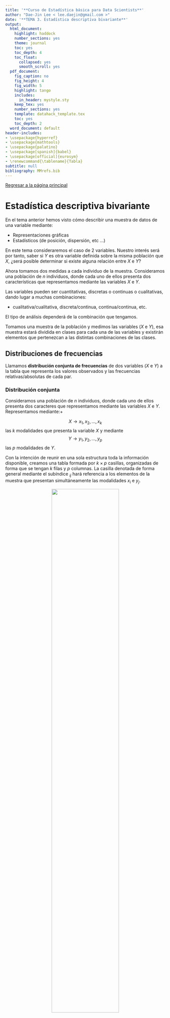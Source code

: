 ```yaml
---
title: '**Curso de Estadística básica para Data Scientists**'
author: "Dae-Jin Lee < lee.daejin@gmail.com >"
date: '**TEMA 3. Estadística descriptiva bivariante**'
output:
  html_document:
    highlight: haddock
    number_sections: yes
    theme: journal
    toc: yes
    toc_depth: 4
    toc_float:
      collapsed: yes
      smooth_scroll: yes
  pdf_document:
    fig_caption: no
    fig_height: 4
    fig_width: 5
    highlight: tango
    includes:
      in_header: mystyle.sty
    keep_tex: yes
    number_sections: yes
    template: datahack_template.tex
    toc: yes
    toc_depth: 2
  word_document: default
header-includes:
- \usepackage{hyperref}
- \usepackage{mathtools}
- \usepackage{palatino}
- \usepackage[spanish]{babel}
- \usepackage[official]{eurosym}
- \renewcommand{\tablename}{Tabla}
subtitle: null
bibliography: MMrefs.bib
---
```


\newpage

[Regresar a la página principal](https://idaejin.github.io/datahack/)

#	Estadística descriptiva bivariante

En el tema anterior hemos visto cómo describir una muestra de datos de una variable mediante:

 + Representaciones gráficas 
 + Estadísticos (de posición, dispersión, etc ...)
 

En este tema consideraremos el caso de 2 variables. Nuestro interés será por tanto, saber si $Y$ es otra variable definida sobre la misma población que $X$, ¿será posible determinar si existe alguna relación entre $X$ e $Y$?

Ahora tomamos dos medidas a cada individuo de la muestra. Consideramos una población de $n$ individuos, donde cada uno de ellos presenta dos características que representamos mediante las variables $X$ e $Y$. 

Las variables pueden ser cuantitativas, discretas o continuas o cualitativas, dando lugar a muchas combinaciones:

  + cualitativa/cualitativa, discreta/continua, continua/continua, etc.

El tipo de análisis dependerá de la combinación que tengamos.

Tomamos una muestra de la población y medimos las variables ($X$ e $Y$), esa muestra estará dividida en clases para cada una de las variables y existirán elementos que pertenezcan a las distintas combinaciones de las clases.




##	Distribuciones de frecuencias 

Llamamos **distribución conjunta de frecuencias** de dos variables ($X$ e $Y$) a la tabla que representa los valores observados y las frecuencias relativas/absolutas de cada par.


###	Distribución conjunta

Consideramos una población de $n$ individuos, donde cada uno de ellos presenta dos caracteres que representamos mediante las variables
$X$ e $Y$. Representamos mediante:+

$$
X \rightarrow x_1,x_2,...,x_k
$$
las $k$ modalidades que presenta la variable $X$ y mediante
$$
Y \rightarrow y_1,y_2,...,y_p
$$
las $p$ modalidades de $Y$.


Con la intención de reunir en una sola estructura toda la información disponible, creamos una tabla formada por $k\times p$ casillas, organizadas de forma que se tengan $k$ filas y $p$ columnas. La casilla denotada de forma general mediante el subíndice $_{ij}$ hará referencia a los elementos de la muestra que presentan simultáneamente las modalidades $x_i$ e $y_j$.

<center>![](pics/frectab2abs.png){width=65%}</center>


De este modo, para $i=1,...,k$,y para $j=1,...,p$,se tiene que $n_{ij}$ $ij$ es el número de individuos o frecuencia absoluta, que presentan a la vez las modalidades $x_i$ e $y_j$.


El número de individuos que presentan la modalidad $x_i$, es lo que llamamos frecuencia absoluta marginal de $x_i$ y se representa como
$n_{i\cdot}$, donde

$$
    n_{i\cdot} = n_{i1}+n_{i2} + ... + n_{ip} = \sum_{j=1}^{p} n_{ij}
$$

El símbolo $\cdot$ en $n_{i\cdot}$ simboliza que estamos considerando los elementos de $x_i$ independientemente de los valores de $Y$. De forma análoga, se define la frecuencia absoluta marginal de la modalidad $y_j$ como:
$$
    n_{\cdot j} = n_{1j}+n_{2j} + ... + n_{kj} = \sum_{i=1}^{k} n_{ij}
$$

**Propiedad**

$$
    n_{\cdot\cdot} = \sum_{i=1}^{k}\sum_{j=1}^{p} n_{ij}  = n
$$

### Distibución marginal

A la proporción de elementos (tanto por uno) que presentan simultáneamente las modalidades $x_i$ e $y_j$ la llamamos frecuencia relativa
$f_{ij}$

$$
    f_{ij} = \frac{n_{ij}}{n}
$$
siendo las frecuencias relativas marginales:

$$
      f_{i\cdot} = \sum_{j=1}^{p}f_{ij}\frac{n_{i\cdot}}{n}
$$
$$
      f_{\cdot j} = \sum_{i=1}^{k}f_{ij}\frac{n_{\cdot j}}{n}
$$

![Tabla de frecuencias relativa bivariante](pics/frectab2rel.png#center){width=65%}


**Propiedad**

$$
    f_{\cdot\cdot} = \sum_{i=1}^{k}\sum_{j=1}^{p} f_{ij} = 1
$$


###	Distribución condicionada

De todos los elementos de la población, $n$, podemos estar interesados, en un momento dado, en un conjunto más pequeño que está formado por aquellos elementos que han presentado la modalidad $y_j$,par aalgún $j=1,...,p$ .El número de elementos de este conjunto sabemos que es $n_{\cdot j}$. La variable $X$ definida sobre este conjunto se denomina variable condicionada y se suele denotar mediante $X|y_j$ o bien $X|Y=y_j$. 

La distribución de frecuencias absolutas de esta nueva variable es exactamente la columna $j$ de la tabla. Por tanto sus frecuencias relativas, que denominaremos frecuencias relativas condicionadas son

$$
    f_j^{i} = \frac{n_{ij}}{n_{\cdot j}} \mbox{ para todo $i= 1,...,k$}
$$

Del mismo modo, la variable condicionada $Y|x_i$ cuya distribución de frecuencias relativas condicionadas es:
$$
    f_i^{j} = \frac{n_{ij}}{n_{i\cdot}} \mbox{ para todo $j= 1,...,p$}
$$






##	Representaciones gráficas

Dependerá del tipo de variables con las que estemos trabajando y de si están agrupadas o no.

  *  Cualitativas , Cuantitativas discretas: 
  *  Cuantitativas continuas: 
  
  
### Diagramas de barras en 3 dimensiones para datos agrupados
  
  **Ejemplo (continua/continua), en datos agrupados:** A continuación se muestran los datos recogidos de medir la longitud (X en mm) y el peso (Y en gr) de una muestra de 117 tornillos producidos por una máquina.
  
  ![Longitud y peso de 117 tornillos](pics/tab2x2.png#center){width=85%}
  
```r
library(plot3D)
 tornillos <- matrix(c(4,0,0,0,
                       14,60,2,0,
                       0,20,16,1),ncol=4,byrow=TRUE)
 colnames(tornillos) <- c("40-60","60-80","80-100","100-120")
 rownames(tornillos) <- c("140-160","160-180","180-200")
 tornillos <- as.table(tornillos)
 #tornillos
 VV = tornillos

 hist3D(z = VV, scale = FALSE, expand = 0.01, bty = "g", phi = 20,col = "#0072B2", border = "black", shade = 0.2, ltheta = 90,space = 0.3, ticktype = "simple", d = 2, zlab="Frequencies", xlab="Longitud", ylab="Peso")
```

  
  

### Diagrama de dispersión

La representación gráfica más útil para mostrar el tipo de relación entre dos variables continuas sin agrupar es el diagrama de dispersión, que representa cada par de puntos $(x_i,y_i)$, $i=1,...n$, en un plano cartesiano.

Supongamos que tenemos las 117 mediciones de los tornillos sin agrupar. La siguiente figura muestra un gráfico de dispersión, que nos permite intuir la relación entre el Peso y la Longitud.


```r
set.seed(123)
Peso <- runif(100,40,120)
Long <- runif(100,140,200)
Long <- 110+.15*Peso + rnorm(100,0,2)
plot(Long,Peso,ylab="Peso en gr", xlab="Longitud en mm",pch=19,col="blue")
```


```r
set.seed(1)
x <- runif(100,40,120)
y <- runif(100,85,120)
par(mfrow=c(2,2))
plot(x,110+.23*x + rnorm(100,0,2),ylab="y", xlab="x",pch=19,col="blue", main="Relación lineal positiva")
plot(x,110-.15*x + rnorm(100,0,2),ylab="y", xlab="x",pch=19,col="blue", main="Relación lineal negativa")
plot(x,y,ylab="y", xlab="y",pch=19,col="blue", main="No hay relación")
x= rnorm(100)
plot(x,(x^2)+rnorm(100,1),ylab="y", xlab="x",pch=19,col="blue", main="Relación no-lineal")
```


##	Medidas de dependencia lineal

Las dos medidas más utilizadas para cuantificar el grado y el sentido de la dependencia lineal son: la covarianza y la correlación.


###	Covarianza

Nos indica si la relación entre las variables es positiva o negativa Su magnitud depende de las unidades

Cuando los datos están agrupados en forma de tabla:

$$
    S_{xy} = \sum_i \sum_j f_{ij}(x_i-\bar{x})(y_i-\bar{y}) = \sum_i \sum_j f_{ij}x_i y_j - \bar{x}\bar{y}
$$

*Ejercicio:* Supongamos la siguiente tabla donde `X=Nº de hermanos` e `Y=Nº de suspensos`

```r
tab <- matrix(c(4,5,2,1,
                2,5,4,2,
                3,5,3,3,
                2,4,4,1), byrow=TRUE,ncol=4)
colnames(tab) <- c("0","1","2","3")
rownames(tab) <- c("0","1","2","3")
tab <- as.table(tab)
```


https://www.youtube.com/watch?v=zWXwwFJwCZE

![](pics/XY1.png#center){width=42.5%}

Cálculo de marginales

![](pics/XY2.png#center){width=45%}

Cálculo de medias marginales

![](pics/XY3.png#center){width=75%}


$$
\begin{aligned}
      S_{xy} = \frac{\sum f_{ij}x_i y_j}{n} - \bar{x}\bar{y} & = \frac{0\cdot 0 \cdot 4 + 0\cdot 0 \cdot 5 + 0\cdot 2 \cdot 2 + 0\cdot 3  + ... + 3\cdot 3 \cdot 1}{50} - 1.48\times 1.32 = \\
             & = \frac{104}{50} - 1.9536 = 0.1264
\end{aligned}
$$

![](pics/XY4.png#center){width=55%}

![](pics/XY5.png#center){width=55%}

